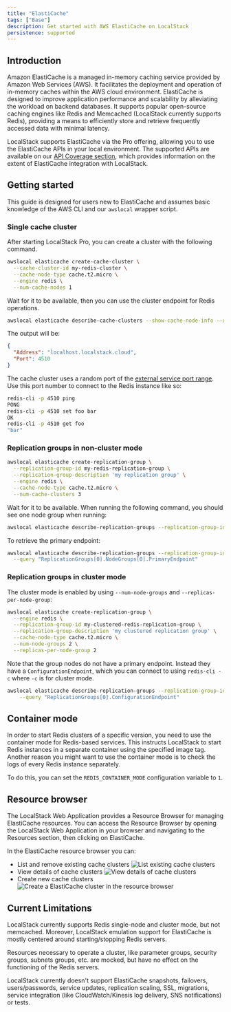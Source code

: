 ```yaml
---
title: "ElastiCache"
tags: ["Base"]
description: Get started with AWS ElastiCache on LocalStack
persistence: supported
---
```



## Introduction

Amazon ElastiCache is a managed in-memory caching service provided by Amazon Web Services (AWS).
It facilitates the deployment and operation of in-memory caches within the AWS cloud environment.
ElastiCache is designed to improve application performance and scalability by alleviating the workload on backend databases.
It supports popular open-source caching engines like Redis and Memcached (LocalStack currently supports Redis),
providing a means to efficiently store and retrieve frequently accessed data with minimal latency.

LocalStack supports ElastiCache via the Pro offering, allowing you to use the ElastiCache APIs in your local environment.
The supported APIs are available on our [API Coverage section](#api-coverage),
which provides information on the extent of ElastiCache integration with LocalStack.

## Getting started

This guide is designed for users new to ElastiCache and assumes basic knowledge of the AWS CLI and our `awslocal` wrapper script.

### Single cache cluster

After starting LocalStack Pro, you can create a cluster with the following command.

```bash
awslocal elasticache create-cache-cluster \
  --cache-cluster-id my-redis-cluster \
  --cache-node-type cache.t2.micro \
  --engine redis \
  --num-cache-nodes 1
```

Wait for it to be available, then you can use the cluster endpoint for Redis operations.

```bash
awslocal elasticache describe-cache-clusters --show-cache-node-info --query "CacheClusters[0].CacheNodes[0].Endpoint"
```

The output will be:

```json
{
  "Address": "localhost.localstack.cloud",
  "Port": 4510
}
```

The cache cluster uses a random port of the [external service port range]().
Use this port number to connect to the Redis instance like so:

```bash
redis-cli -p 4510 ping
PONG
redis-cli -p 4510 set foo bar
OK
redis-cli -p 4510 get foo
"bar"
```

### Replication groups in non-cluster mode

```bash
awslocal elasticache create-replication-group \
  --replication-group-id my-redis-replication-group \
  --replication-group-description 'my replication group' \
  --engine redis \
  --cache-node-type cache.t2.micro \
  --num-cache-clusters 3
```

Wait for it to be available.
When running the following command, you should see one node group when running:

```bash
awslocal elasticache describe-replication-groups --replication-group-id my-redis-replication-group
```

To retrieve the primary endpoint:

```bash
awslocal elasticache describe-replication-groups --replication-group-id my-redis-replication-group \
  --query "ReplicationGroups[0].NodeGroups[0].PrimaryEndpoint"
```

### Replication groups in cluster mode

The cluster mode is enabled by using `--num-node-groups` and `--replicas-per-node-group`:

```bash
awslocal elasticache create-replication-group \
  --engine redis \
  --replication-group-id my-clustered-redis-replication-group \
  --replication-group-description 'my clustered replication group' \
  --cache-node-type cache.t2.micro \
  --num-node-groups 2 \
  --replicas-per-node-group 2
```

Note that the group nodes do not have a primary endpoint.
Instead they have a `ConfigurationEndpoint`, which you can connect to using `redis-cli -c` where `-c` is for cluster mode.

```bash
awslocal elasticache describe-replication-groups --replication-group-id my-clustered-redis-replication-group \
    --query "ReplicationGroups[0].ConfigurationEndpoint"
```

## Container mode

In order to start Redis clusters of a specific version, you need to use the container mode for Redis-based services.
This instructs LocalStack to start Redis instances in a separate container using the specified image tag.
Another reason you might want to use the container mode is to check the logs of every Redis instance separately.

To do this, you can set the `REDIS_CONTAINER_MODE` configuration variable to `1`.

## Resource browser

The LocalStack Web Application provides a Resource Browser for managing ElastiCache resources.
You can access the Resource Browser by opening the LocalStack Web Application in your browser and navigating to the Resources section, then clicking on ElastiCache.

In the ElastiCache resource browser you can:

* List and remove existing cache clusters
  ![List existing cache clusters](/images/aws/elasticache-resource-browser-list.png)
* View details of cache clusters
  ![View details of cache clusters](/images/aws/elasticache-resource-browser-show.png)
* Create new cache clusters
  ![Create a ElastiCache cluster in the resource browser](/images/aws/elasticache-resource-browser-create.png)

## Current Limitations

LocalStack currently supports Redis single-node and cluster mode, but not memcached.
Moreover, LocalStack emulation support for ElastiCache is mostly centered around starting/stopping Redis servers.

Resources necessary to operate a cluster, like parameter groups, security groups, subnets groups, etc. are mocked, but have no effect on the functioning of the Redis servers.

LocalStack currently doesn't support ElastiCache snapshots, failovers, users/passwords, service updates, replication scaling, SSL, migrations, service integration (like CloudWatch/Kinesis log delivery, SNS notifications) or tests.
